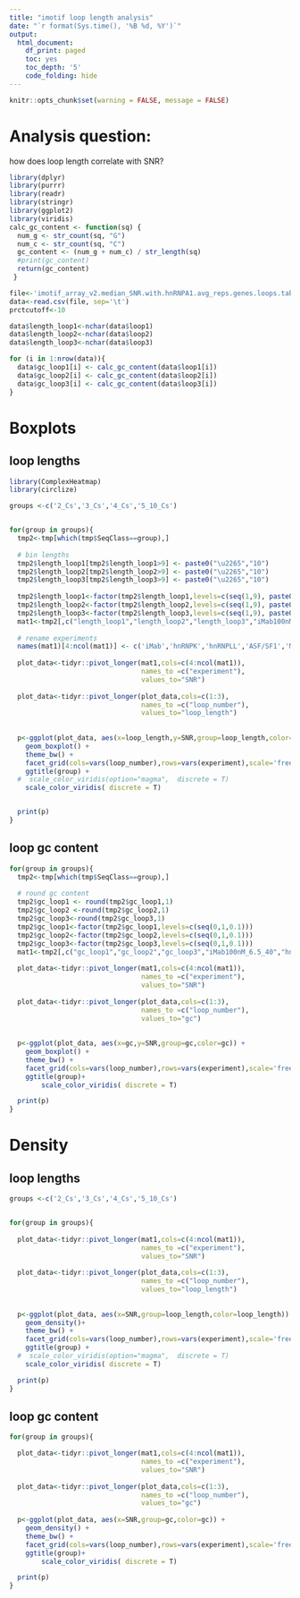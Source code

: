 ```yaml
---
title: "imotif loop length analysis"
date: "`r format(Sys.time(), '%B %d, %Y')`"
output:
  html_document:
    df_print: paged
    toc: yes
    toc_depth: '5'
    code_folding: hide
---
```




```r
knitr::opts_chunk$set(warning = FALSE, message = FALSE) 
```

# Analysis question: 

how does loop length correlate with SNR?

```r
library(dplyr)
library(purrr)
library(readr)
library(stringr)
library(ggplot2)
library(viridis)
calc_gc_content <- function(sq) {
  num_g <- str_count(sq, "G")
  num_c <- str_count(sq, "C")
  gc_content <- (num_g + num_c) / str_length(sq) 
  #print(gc_content)
  return(gc_content)
 }
```



```r
file<-'imotif_array_v2.median_SNR.with.hnRNPA1.avg_reps.genes.loops.tab'
data<-read.csv(file, sep='\t')
prctcutoff<-10

data$length_loop1<-nchar(data$loop1)
data$length_loop2<-nchar(data$loop2)
data$length_loop3<-nchar(data$loop3)

for (i in 1:nrow(data)){
  data$gc_loop1[i] <- calc_gc_content(data$loop1[i])
  data$gc_loop2[i] <- calc_gc_content(data$loop2[i])
  data$gc_loop3[i] <- calc_gc_content(data$loop3[i])
}


```


# Boxplots 

## loop lengths
```r

library(ComplexHeatmap)
library(circlize)

groups <-c('2_Cs','3_Cs','4_Cs','5_10_Cs')


for(group in groups){
  tmp2<-tmp[which(tmp$SeqClass==group),]
  
  # bin lengths
  tmp2$length_loop1[tmp2$length_loop1>9] <- paste0("\u2265","10")
  tmp2$length_loop2[tmp2$length_loop2>9] <- paste0("\u2265","10")
  tmp2$length_loop3[tmp2$length_loop3>9] <- paste0("\u2265","10")
  
  tmp2$length_loop1<-factor(tmp2$length_loop1,levels=c(seq(1,9), paste0("\u2265","10")))
  tmp2$length_loop2<-factor(tmp2$length_loop2,levels=c(seq(1,9), paste0("\u2265","10")))
  tmp2$length_loop3<-factor(tmp2$length_loop3,levels=c(seq(1,9), paste0("\u2265","10")))
  mat1<-tmp2[,c("length_loop1","length_loop2","length_loop3","iMab100nM_6.5_40","hnRNPK_rep", "hnRNPLL_rep", "ASF_rep","Mx2nM_6.5_40")]
  
  # rename experiments
  names(mat1)[4:ncol(mat1)] <- c('iMab','hnRNPK','hnRNPLL','ASF/SF1','Mitoxantrone')
  
  plot_data<-tidyr::pivot_longer(mat1,cols=c(4:ncol(mat1)),
                                 names_to =c("experiment"),
                                 values_to="SNR")
  
  plot_data<-tidyr::pivot_longer(plot_data,cols=c(1:3),
                                 names_to =c("loop_number"),
                                 values_to="loop_length")
  
  
  p<-ggplot(plot_data, aes(x=loop_length,y=SNR,group=loop_length,color=loop_length)) + 
    geom_boxplot() +
    theme_bw() +
    facet_grid(cols=vars(loop_number),rows=vars(experiment),scale='free_y') + 
    ggtitle(group) +
  #  scale_color_viridis(option="magma",  discrete = T)
    scale_color_viridis( discrete = T) 


  print(p)
}


```


## loop gc content 
```r


for(group in groups){
  tmp2<-tmp[which(tmp$SeqClass==group),]
  
  # round gc content
  tmp2$gc_loop1 <- round(tmp2$gc_loop1,1)
  tmp2$gc_loop2 <-round(tmp2$gc_loop2,1)
  tmp2$gc_loop3<-round(tmp2$gc_loop3,1)
  tmp2$gc_loop1<-factor(tmp2$gc_loop1,levels=c(seq(0,1,0.1)))
  tmp2$gc_loop2<-factor(tmp2$gc_loop2,levels=c(seq(0,1,0.1)))
  tmp2$gc_loop3<-factor(tmp2$gc_loop3,levels=c(seq(0,1,0.1)))
  mat1<-tmp2[,c("gc_loop1","gc_loop2","gc_loop3","iMab100nM_6.5_40","hnRNPK_rep", "hnRNPLL_rep", "ASF_rep","Mx2nM_6.5_40")]
  
  plot_data<-tidyr::pivot_longer(mat1,cols=c(4:ncol(mat1)),
                                 names_to =c("experiment"),
                                 values_to="SNR")
  
  plot_data<-tidyr::pivot_longer(plot_data,cols=c(1:3),
                                 names_to =c("loop_number"),
                                 values_to="gc")
  
  
  p<-ggplot(plot_data, aes(x=gc,y=SNR,group=gc,color=gc)) + 
    geom_boxplot() +
    theme_bw() +
    facet_grid(cols=vars(loop_number),rows=vars(experiment),scale='free_y') + 
    ggtitle(group)+
        scale_color_viridis( discrete = T)

  print(p)
}


```




# Density 

## loop lengths
```r

groups <-c('2_Cs','3_Cs','4_Cs','5_10_Cs')


for(group in groups){
 
  plot_data<-tidyr::pivot_longer(mat1,cols=c(4:ncol(mat1)),
                                 names_to =c("experiment"),
                                 values_to="SNR")
  
  plot_data<-tidyr::pivot_longer(plot_data,cols=c(1:3),
                                 names_to =c("loop_number"),
                                 values_to="loop_length")
  
  
  p<-ggplot(plot_data, aes(x=SNR,group=loop_length,color=loop_length)) + 
    geom_density()+
    theme_bw() +
    facet_grid(cols=vars(loop_number),rows=vars(experiment),scale='free') + 
    ggtitle(group) +
  #  scale_color_viridis(option="magma",  discrete = T)
    scale_color_viridis( discrete = T)

  print(p)
}


```


## loop gc content 

```r



for(group in groups){

  plot_data<-tidyr::pivot_longer(mat1,cols=c(4:ncol(mat1)),
                                 names_to =c("experiment"),
                                 values_to="SNR")
  
  plot_data<-tidyr::pivot_longer(plot_data,cols=c(1:3),
                                 names_to =c("loop_number"),
                                 values_to="gc")
  
  p<-ggplot(plot_data, aes(x=SNR,group=gc,color=gc)) + 
    geom_density() +
    theme_bw() +
    facet_grid(cols=vars(loop_number),rows=vars(experiment),scale='free_y') + 
    ggtitle(group)+
        scale_color_viridis( discrete = T)

  print(p)
}


```

